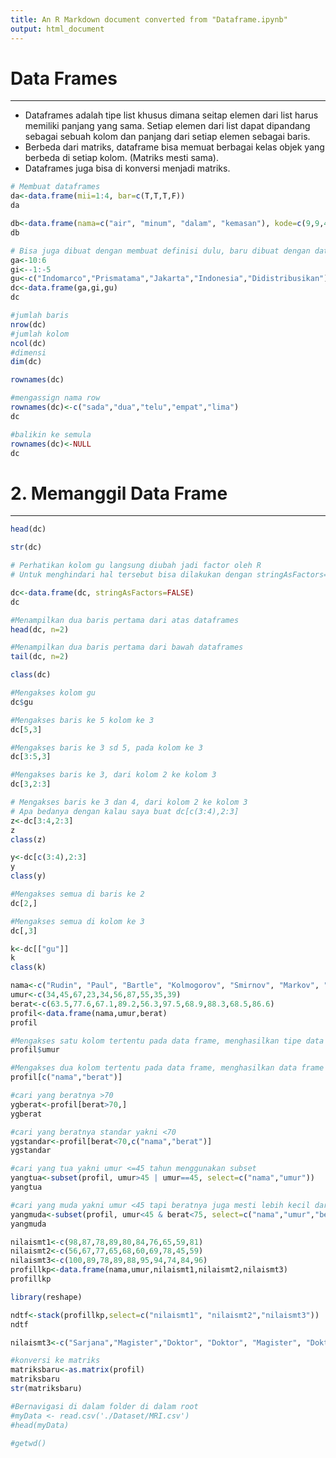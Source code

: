 ```yaml
---
title: An R Markdown document converted from "Dataframe.ipynb"
output: html_document
---
```


# Data Frames
***

* Dataframes adalah tipe list khusus dimana seitap elemen dari list harus memiliki panjang yang sama. Setiap elemen dari list dapat dipandang sebagai sebuah kolom dan panjang dari setiap elemen sebagai baris.
* Berbeda dari matriks, dataframe bisa memuat berbagai kelas objek yang berbeda di setiap kolom. (Matriks mesti sama).
* Dataframes juga bisa di konversi menjadi matriks.

```r
# Membuat dataframes
da<-data.frame(mii=1:4, bar=c(T,T,T,F))
da
```

```r
db<-data.frame(nama=c("air", "minum", "dalam", "kemasan"), kode=c(9,9,4,0))
db
```


```r
# Bisa juga dibuat dengan membuat definisi dulu, baru dibuat dengan data.frame()
ga<-10:6
gi<--1:-5
gu<-c("Indomarco","Prismatama","Jakarta","Indonesia","Didistribusikan")
dc<-data.frame(ga,gi,gu)
dc
```

```r
#jumlah baris
nrow(dc)
#jumlah kolom
ncol(dc)
#dimensi
dim(dc)
```

```r
rownames(dc)
```

```r
#mengassign nama row
rownames(dc)<-c("sada","dua","telu","empat","lima")
dc
```

```r
#balikin ke semula
rownames(dc)<-NULL
dc
```

# 2. Memanggil Data Frame
***

```r
head(dc)
```

```r
str(dc)
```

```r
# Perhatikan kolom gu langsung diubah jadi factor oleh R
# Untuk menghindari hal tersebut bisa dilakukan dengan stringAsFactors=FALSE
```

```r
dc<-data.frame(dc, stringAsFactors=FALSE)
dc
```

```r
#Menampilkan dua baris pertama dari atas dataframes
head(dc, n=2)
```

```r
#Menampilkan dua baris pertama dari bawah dataframes
tail(dc, n=2)
```

```r
class(dc)
```

```r
#Mengakses kolom gu
dc$gu
```

```r
#Mengakses baris ke 5 kolom ke 3 
dc[5,3]
```

```r
#Mengakses baris ke 3 sd 5, pada kolom ke 3 
dc[3:5,3]
```

```r
#Mengakses baris ke 3, dari kolom 2 ke kolom 3
dc[3,2:3]
```

```r
# Mengakses baris ke 3 dan 4, dari kolom 2 ke kolom 3
# Apa bedanya dengan kalau saya buat dc[c(3:4),2:3]
z<-dc[3:4,2:3]
z
class(z)
```

```r
y<-dc[c(3:4),2:3]
y
class(y)
```

```r
#Mengakses semua di baris ke 2
dc[2,]
```

```r
#Mengakses semua di kolom ke 3
dc[,3]
```

```r
k<-dc[["gu"]]
k
class(k)
```

```r
nama<-c("Rudin", "Paul", "Bartle", "Kolmogorov", "Smirnov", "Markov", "Laplace", "Cauchy", "Erdos", "Dedekind")
umur<-c(34,45,67,23,34,56,87,55,35,39)
berat<-c(63.5,77.6,67.1,89.2,56.3,97.5,68.9,88.3,68.5,86.6)
profil<-data.frame(nama,umur,berat)
profil
```

```r
#Mengakses satu kolom tertentu pada data frame, menghasilkan tipe data list
profil$umur
```

```r
#Mengakses dua kolom tertentu pada data frame, menghasilkan data frame lagi
profil[c("nama","berat")]
```

```r
#cari yang beratnya >70
ygberat<-profil[berat>70,]
ygberat
```

```r
#cari yang beratnya standar yakni <70
ygstandar<-profil[berat<70,c("nama","berat")]
ygstandar
```

```r
#cari yang tua yakni umur <=45 tahun menggunakan subset
yangtua<-subset(profil, umur>45 | umur==45, select=c("nama","umur"))
yangtua
```

```r
#cari yang muda yakni umur <45 tapi beratnya juga mesti lebih kecil dari 75 menggunakan subset
yangmuda<-subset(profil, umur<45 & berat<75, select=c("nama","umur","berat"))
yangmuda
```

```r
nilaismt1<-c(98,87,78,89,80,84,76,65,59,81)
nilaismt2<-c(56,67,77,65,68,60,69,78,45,59)
nilaismt3<-c(100,89,78,89,88,95,94,74,84,96)
profillkp<-data.frame(nama,umur,nilaismt1,nilaismt2,nilaismt3)
profillkp
```

```r
library(reshape)
```

```r
ndtf<-stack(profillkp,select=c("nilaismt1", "nilaismt2","nilaismt3"))
ndtf
```

```r
nilaismt3<-c("Sarjana","Magister","Doktor", "Doktor", "Magister", "Doktor","Magister","Sarjana","Doktor","Magister")

```

```r
#konversi ke matriks
matriksbaru<-as.matrix(profil)
matriksbaru
str(matriksbaru)
```

```r
#Bernavigasi di dalam folder di dalam root
#myData <- read.csv('./Dataset/MRI.csv')
#head(myData)
```

```r
#getwd()
```

